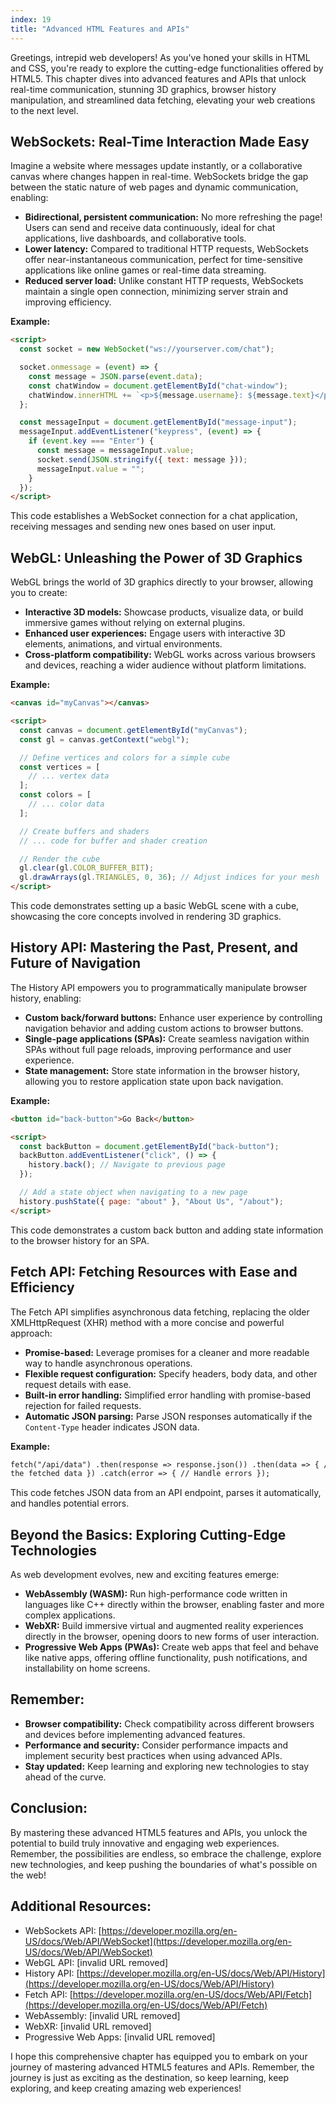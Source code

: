 ```yaml
---
index: 19
title: "Advanced HTML Features and APIs"
---
```


Greetings, intrepid web developers! As you've honed your skills in HTML and CSS, you're ready to explore the cutting-edge functionalities offered by HTML5. This chapter dives into advanced features and APIs that unlock real-time communication, stunning 3D graphics, browser history manipulation, and streamlined data fetching, elevating your web creations to the next level.

## WebSockets: Real-Time Interaction Made Easy

Imagine a website where messages update instantly, or a collaborative canvas where changes happen in real-time. WebSockets bridge the gap between the static nature of web pages and dynamic communication, enabling:

- **Bidirectional, persistent communication:** No more refreshing the page! Users can send and receive data continuously, ideal for chat applications, live dashboards, and collaborative tools.
- **Lower latency:** Compared to traditional HTTP requests, WebSockets offer near-instantaneous communication, perfect for time-sensitive applications like online games or real-time data streaming.
- **Reduced server load:** Unlike constant HTTP requests, WebSockets maintain a single open connection, minimizing server strain and improving efficiency.

**Example:**

```html
<script>
  const socket = new WebSocket("ws://yourserver.com/chat");

  socket.onmessage = (event) => {
    const message = JSON.parse(event.data);
    const chatWindow = document.getElementById("chat-window");
    chatWindow.innerHTML += `<p>${message.username}: ${message.text}</p>`;
  };

  const messageInput = document.getElementById("message-input");
  messageInput.addEventListener("keypress", (event) => {
    if (event.key === "Enter") {
      const message = messageInput.value;
      socket.send(JSON.stringify({ text: message }));
      messageInput.value = "";
    }
  });
</script>
```

This code establishes a WebSocket connection for a chat application, receiving messages and sending new ones based on user input.

## WebGL: Unleashing the Power of 3D Graphics

WebGL brings the world of 3D graphics directly to your browser, allowing you to create:

- **Interactive 3D models:** Showcase products, visualize data, or build immersive games without relying on external plugins.
- **Enhanced user experiences:** Engage users with interactive 3D elements, animations, and virtual environments.
- **Cross-platform compatibility:** WebGL works across various browsers and devices, reaching a wider audience without platform limitations.

**Example:**

```html
<canvas id="myCanvas"></canvas>

<script>
  const canvas = document.getElementById("myCanvas");
  const gl = canvas.getContext("webgl");

  // Define vertices and colors for a simple cube
  const vertices = [
    // ... vertex data
  ];
  const colors = [
    // ... color data
  ];

  // Create buffers and shaders
  // ... code for buffer and shader creation

  // Render the cube
  gl.clear(gl.COLOR_BUFFER_BIT);
  gl.drawArrays(gl.TRIANGLES, 0, 36); // Adjust indices for your mesh
</script>
```

This code demonstrates setting up a basic WebGL scene with a cube, showcasing the core concepts involved in rendering 3D graphics.

## History API: Mastering the Past, Present, and Future of Navigation

The History API empowers you to programmatically manipulate browser history, enabling:

- **Custom back/forward buttons:** Enhance user experience by controlling navigation behavior and adding custom actions to browser buttons.
- **Single-page applications (SPAs):** Create seamless navigation within SPAs without full page reloads, improving performance and user experience.
- **State management:** Store state information in the browser history, allowing you to restore application state upon back navigation.

**Example:**

```html
<button id="back-button">Go Back</button>

<script>
  const backButton = document.getElementById("back-button");
  backButton.addEventListener("click", () => {
    history.back(); // Navigate to previous page
  });

  // Add a state object when navigating to a new page
  history.pushState({ page: "about" }, "About Us", "/about");
</script>
```

This code demonstrates a custom back button and adding state information to the browser history for an SPA.

## Fetch API: Fetching Resources with Ease and Efficiency

The Fetch API simplifies asynchronous data fetching, replacing the older XMLHttpRequest (XHR) method with a more concise and powerful approach:

- **Promise-based:** Leverage promises for a cleaner and more readable way to handle asynchronous operations.
- **Flexible request configuration:** Specify headers, body data, and other request details with ease.
- **Built-in error handling:** Simplified error handling with promise-based rejection for failed requests.
- **Automatic JSON parsing:** Parse JSON responses automatically if the `Content-Type` header indicates JSON data.

**Example:**

```html
fetch("/api/data") .then(response => response.json()) .then(data => { // Process
the fetched data }) .catch(error => { // Handle errors });
```

This code fetches JSON data from an API endpoint, parses it automatically, and handles potential errors.

## Beyond the Basics: Exploring Cutting-Edge Technologies

As web development evolves, new and exciting features emerge:

- **WebAssembly (WASM):** Run high-performance code written in languages like C++ directly within the browser, enabling faster and more complex applications.
- **WebXR:** Build immersive virtual and augmented reality experiences directly in the browser, opening doors to new forms of user interaction.
- **Progressive Web Apps (PWAs):** Create web apps that feel and behave like native apps, offering offline functionality, push notifications, and installability on home screens.

## Remember:

- **Browser compatibility:** Check compatibility across different browsers and devices before implementing advanced features.
- **Performance and security:** Consider performance impacts and implement security best practices when using advanced APIs.
- **Stay updated:** Keep learning and exploring new technologies to stay ahead of the curve.

## Conclusion:

By mastering these advanced HTML5 features and APIs, you unlock the potential to build truly innovative and engaging web experiences. Remember, the possibilities are endless, so embrace the challenge, explore new technologies, and keep pushing the boundaries of what's possible on the web!

## Additional Resources:

- WebSockets API: [https://developer.mozilla.org/en-US/docs/Web/API/WebSocket](https://developer.mozilla.org/en-US/docs/Web/API/WebSocket)
- WebGL API: [invalid URL removed]
- History API: [https://developer.mozilla.org/en-US/docs/Web/API/History](https://developer.mozilla.org/en-US/docs/Web/API/History)
- Fetch API: [https://developer.mozilla.org/en-US/docs/Web/API/Fetch](https://developer.mozilla.org/en-US/docs/Web/API/Fetch)
- WebAssembly: [invalid URL removed]
- WebXR: [invalid URL removed]
- Progressive Web Apps: [invalid URL removed]

I hope this comprehensive chapter has equipped you to embark on your journey of mastering advanced HTML5 features and APIs. Remember, the journey is just as exciting as the destination, so keep learning, keep exploring, and keep creating amazing web experiences!
